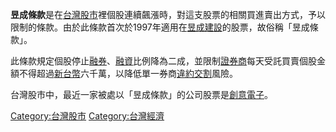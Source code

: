 '''昱成條款'''是在[[台灣股市|台灣股市]]裡個股連續飆漲時，對這支股票的相關買進賣出方式，予以限制的條款。由於此條款首次於1997年適用在[[昱成建設|昱成建設]]的股票，故俗稱「昱成條款」。

此條款規定個股停止[[融券|融券]]、[[融資|融資]]比例降為二成，並限制[[證券商|證券商]]每天受託買賣個股金額不得超過[[新台幣|新台幣]]六千萬，以降低單一券商[[違約交割|違約交割]]風險。

台灣股市中，最近一家被處以「昱成條款」的公司股票是[[創意電子|創意電子]]。

{{stub}}
[[Category:台灣股市|Category:台灣股市]]
[[Category:台灣經濟|Category:台灣經濟]]